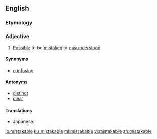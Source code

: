 ==English==
===Etymology===
{{suffix|mistake|able|lang=en}}

===Adjective===
{{en-adj}}

# [[possible|Possible]] to be [[mistake]]n or [[misunderstood]].

====Synonyms====
* [[confusing]]

====Antonyms====
* [[distinct]]
* [[clear]]

====Translations====
{{trans-top|possible to be mistaken or misunderstood}}
* Japanese: {{t|ja|紛らわしい|tr=まぎらわしい, magirawashii|sc=Jpan}}
{{trans-bottom}}

[[io:mistakable]]
[[ku:mistakable]]
[[ml:mistakable]]
[[vi:mistakable]]
[[zh:mistakable]]